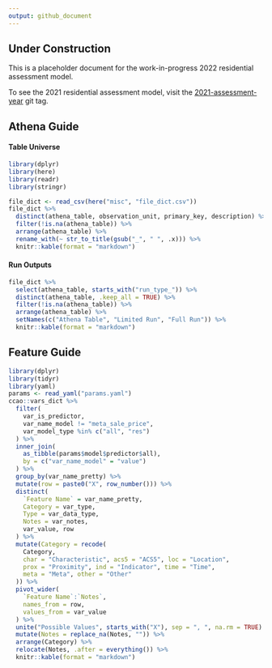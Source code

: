 ---
output: github_document
---

<!-- README.md is generated from README.Rmd. Please edit that file -->

## Under Construction

This is a placeholder document for the work-in-progress 2022 residential assessment model.

To see the 2021 residential assessment model, visit the [2021-assessment-year](https://gitlab.com/ccao-data-science---modeling/models/ccao_res_avm/-/tree/2021-assessment-year) git tag.

## Athena Guide

#### Table Universe

```{r file_dict, message=FALSE, results='asis', echo=FALSE}
library(dplyr)
library(here)
library(readr)
library(stringr)

file_dict <- read_csv(here("misc", "file_dict.csv"))
file_dict %>%
  distinct(athena_table, observation_unit, primary_key, description) %>%
  filter(!is.na(athena_table)) %>%
  arrange(athena_table) %>%
  rename_with(~ str_to_title(gsub("_", " ", .x))) %>%
  knitr::kable(format = "markdown")
```

#### Run Outputs

```{r file_dict2, message=FALSE, results='asis', echo=FALSE}
file_dict %>%
  select(athena_table, starts_with("run_type_")) %>%
  distinct(athena_table, .keep_all = TRUE) %>%
  filter(!is.na(athena_table)) %>%
  arrange(athena_table) %>%
  setNames(c("Athena Table", "Limited Run", "Full Run")) %>%
  knitr::kable(format = "markdown")
```

## Feature Guide

```{r feature_guide, message=FALSE, results='asis', echo=FALSE}
library(dplyr)
library(tidyr)
library(yaml)
params <- read_yaml("params.yaml")
ccao::vars_dict %>%
  filter(
    var_is_predictor,
    var_name_model != "meta_sale_price",
    var_model_type %in% c("all", "res")
  ) %>%
  inner_join(
    as_tibble(params$model$predictor$all),
    by = c("var_name_model" = "value")
  ) %>%
  group_by(var_name_pretty) %>%
  mutate(row = paste0("X", row_number())) %>%
  distinct(
    `Feature Name` = var_name_pretty,
    Category = var_type,
    Type = var_data_type,
    Notes = var_notes,
    var_value, row
  ) %>%
  mutate(Category = recode(
    Category,
    char = "Characteristic", acs5 = "ACS5", loc = "Location",
    prox = "Proximity", ind = "Indicator", time = "Time",
    meta = "Meta", other = "Other"
  )) %>%
  pivot_wider(
    `Feature Name`:`Notes`,
    names_from = row,
    values_from = var_value
  ) %>%
  unite("Possible Values", starts_with("X"), sep = ", ", na.rm = TRUE) %>%
  mutate(Notes = replace_na(Notes, "")) %>%
  arrange(Category) %>%
  relocate(Notes, .after = everything()) %>%
  knitr::kable(format = "markdown")
```
